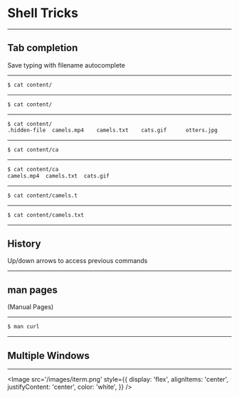 
# Shell Tricks

---

## Tab completion

Save typing with filename autocomplete

---

<FullScreenCode>

```bash
$ cat content/
```

</FullScreenCode>

---

<FullScreenCode>

```bash
$ cat content/
```

</FullScreenCode>

---

<FullScreenCode>

```bash
$ cat content/
.hidden-file  camels.mp4    camels.txt    cats.gif      otters.jpg
```

</FullScreenCode>

---

<FullScreenCode>

```bash
$ cat content/ca
```

</FullScreenCode>

---

<FullScreenCode>

```bash
$ cat content/ca
camels.mp4  camels.txt  cats.gif
```

</FullScreenCode>

---

<FullScreenCode>

```bash
$ cat content/camels.t
```

</FullScreenCode>

---

<FullScreenCode>

```bash
$ cat content/camels.txt
```

</FullScreenCode>

---

## History

Up/down arrows to access previous commands

---

## man pages

(Manual Pages)

---

<FullScreenCode>

```bash
$ man curl
```

</FullScreenCode>

---

## Multiple Windows

---

<Image
  src='/images/iterm.png'
  style={{
    display: 'flex',
    alignItems: 'center',
    justifyContent: 'center',
    color: 'white',
  }} />